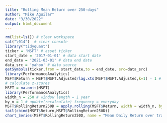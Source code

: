 ```yaml
---
title: "Rolling Mean Return over 250-days"
author: "Mike Aguilar"
date: "3/30/2022"
output: html_document
---
```



<!-- ### Rolling Mean Return over 250-days -->
```r
rm(list=ls()) # clear workspace
cat("\014")  # clear console
library("tidyquant") 
ticker = 'MSFT' # asset ticker
start_date = '2017-01-01' # data start date
end_date = '2021-03-01' # data end date
data_src = 'yahoo' # data source
getSymbols(ticker,from = start_date,to = end_date, src=data_src)
library(PerformanceAnalytics)
MSFT$Return = MSFT$MSFT.Adjusted/lag.xts(MSFT$MSFT.Adjusted,k=1) - 1 # use lag.xts to obtain the lag for xts data
# calculate z-scores
MSFT = na.omit(MSFT)
library(PerformanceAnalytics)
width_n = 250 # window length = 1 year
by_n = 1 # update(recalculate) frequency = everyday 
MSFT$RollingReturn250D = apply.rolling(MSFT$Return, width = width_n, by = by_n,FUN="mean")
tail(cbind(MSFT$Return,MSFT$RollingReturn250D))
chart_Series(MSFT$RollingReturn250D, name = "Mean Daily Return over trailing 250D")
```